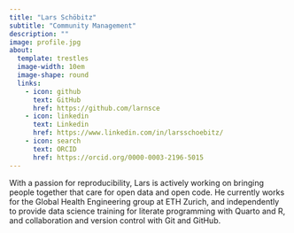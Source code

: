 ```yaml
---
title: "Lars Schöbitz"
subtitle: "Community Management"
description: "" 
image: profile.jpg
about:
  template: trestles
  image-width: 10em
  image-shape: round
  links:
    - icon: github
      text: GitHub
      href: https://github.com/larnsce
    - icon: linkedin
      text: Linkedin
      href: https://www.linkedin.com/in/larsschoebitz/
    - icon: search
      text: ORCID
      href: https://orcid.org/0000-0003-2196-5015
---
```


With a passion for reproducibility, Lars is actively working on bringing people together that care for open data and open code. He currently works for the Global Health Engineering group at ETH Zurich, and independently to provide data science training for literate programming with Quarto and R, and collaboration and version control with Git and GitHub.

